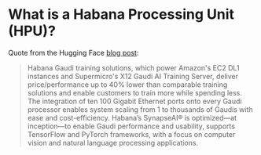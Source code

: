# What is a Habana Processing Unit (HPU)?

Quote from the Hugging Face [blog post](https://huggingface.co/blog/habana):

> Habana Gaudi training solutions, which power Amazon's EC2 DL1 instances and Supermicro's X12 Gaudi AI Training Server, deliver price/performance up to 40% lower than comparable training solutions and enable customers to train more while spending less. The integration of ten 100 Gigabit Ethernet ports onto every Gaudi processor enables system scaling from 1 to thousands of Gaudis with ease and cost-efficiency. Habana’s SynapseAI® is optimized—at inception—to enable Gaudi performance and usability, supports TensorFlow and PyTorch frameworks, with a focus on computer vision and natural language processing applications.